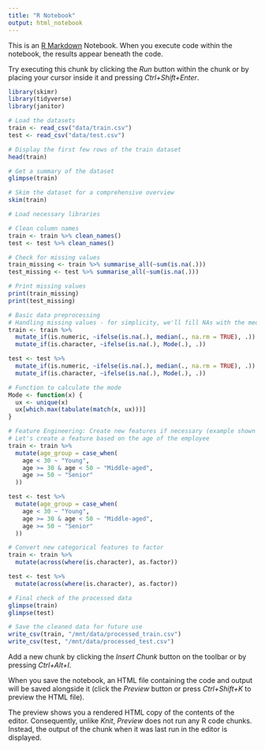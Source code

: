 ```yaml
---
title: "R Notebook"
output: html_notebook
---
```


This is an [R Markdown](http://rmarkdown.rstudio.com) Notebook. When you execute code within the notebook, the results appear beneath the code. 

Try executing this chunk by clicking the *Run* button within the chunk or by placing your cursor inside it and pressing *Ctrl+Shift+Enter*. 

```r
library(skimr)
library(tidyverse)
library(janitor)

# Load the datasets
train <- read_csv("data/train.csv")
test <- read_csv("data/test.csv")

# Display the first few rows of the train dataset
head(train)

# Get a summary of the dataset
glimpse(train)

# Skim the dataset for a comprehensive overview
skim(train)
```

```r
# Load necessary libraries

# Clean column names
train <- train %>% clean_names()
test <- test %>% clean_names()

# Check for missing values
train_missing <- train %>% summarise_all(~sum(is.na(.)))
test_missing <- test %>% summarise_all(~sum(is.na(.)))

# Print missing values
print(train_missing)
print(test_missing)

# Basic data preprocessing
# Handling missing values - for simplicity, we'll fill NAs with the median for numerical and mode for categorical variables
train <- train %>%
  mutate_if(is.numeric, ~ifelse(is.na(.), median(., na.rm = TRUE), .)) %>%
  mutate_if(is.character, ~ifelse(is.na(.), Mode(.), .))

test <- test %>%
  mutate_if(is.numeric, ~ifelse(is.na(.), median(., na.rm = TRUE), .)) %>%
  mutate_if(is.character, ~ifelse(is.na(.), Mode(.), .))

# Function to calculate the mode
Mode <- function(x) {
  ux <- unique(x)
  ux[which.max(tabulate(match(x, ux)))]
}

# Feature Engineering: Create new features if necessary (example shown here)
# Let's create a feature based on the age of the employee
train <- train %>%
  mutate(age_group = case_when(
    age < 30 ~ "Young",
    age >= 30 & age < 50 ~ "Middle-aged",
    age >= 50 ~ "Senior"
  ))

test <- test %>%
  mutate(age_group = case_when(
    age < 30 ~ "Young",
    age >= 30 & age < 50 ~ "Middle-aged",
    age >= 50 ~ "Senior"
  ))

# Convert new categorical features to factor
train <- train %>%
  mutate(across(where(is.character), as.factor))

test <- test %>%
  mutate(across(where(is.character), as.factor))

# Final check of the processed data
glimpse(train)
glimpse(test)

# Save the cleaned data for future use
write_csv(train, "/mnt/data/processed_train.csv")
write_csv(test, "/mnt/data/processed_test.csv")
```

Add a new chunk by clicking the *Insert Chunk* button on the toolbar or by pressing *Ctrl+Alt+I*.

When you save the notebook, an HTML file containing the code and output will be saved alongside it (click the *Preview* button or press *Ctrl+Shift+K* to preview the HTML file).

The preview shows you a rendered HTML copy of the contents of the editor. Consequently, unlike *Knit*, *Preview* does not run any R code chunks. Instead, the output of the chunk when it was last run in the editor is displayed.
